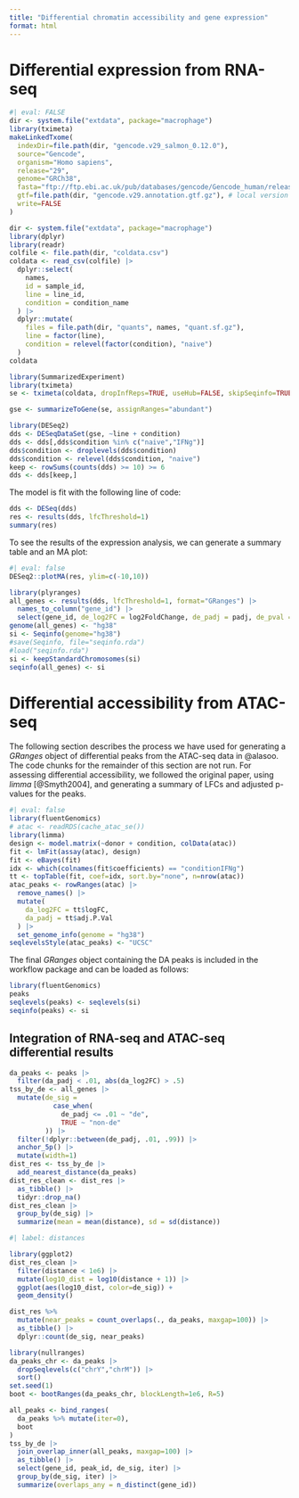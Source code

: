 ```yaml
---
title: "Differential chromatin accessibility and gene expression"
format: html
---
```


# Differential expression from RNA-seq

```r
#| eval: FALSE
dir <- system.file("extdata", package="macrophage")
library(tximeta)
makeLinkedTxome(
  indexDir=file.path(dir, "gencode.v29_salmon_0.12.0"),
  source="Gencode",
  organism="Homo sapiens",
  release="29",
  genome="GRCh38",
  fasta="ftp://ftp.ebi.ac.uk/pub/databases/gencode/Gencode_human/release_29/gencode.v29.transcripts.fa.gz",
  gtf=file.path(dir, "gencode.v29.annotation.gtf.gz"), # local version
  write=FALSE
)
```

```r
dir <- system.file("extdata", package="macrophage")
library(dplyr)
library(readr)
colfile <- file.path(dir, "coldata.csv")
coldata <- read_csv(colfile) |>
  dplyr::select(
    names,
    id = sample_id,
    line = line_id,
    condition = condition_name
  ) |>
  dplyr::mutate(
    files = file.path(dir, "quants", names, "quant.sf.gz"),
    line = factor(line),
    condition = relevel(factor(condition), "naive")
  )
coldata
```

```r
library(SummarizedExperiment)
library(tximeta)
se <- tximeta(coldata, dropInfReps=TRUE, useHub=FALSE, skipSeqinfo=TRUE)
```

```r
gse <- summarizeToGene(se, assignRanges="abundant")
```

```r
library(DESeq2)
dds <- DESeqDataSet(gse, ~line + condition)
dds <- dds[,dds$condition %in% c("naive","IFNg")]
dds$condition <- droplevels(dds$condition)
dds$condition <- relevel(dds$condition, "naive")
keep <- rowSums(counts(dds) >= 10) >= 6
dds <- dds[keep,]
```

The model is fit with the following line of code:

```r
dds <- DESeq(dds)
res <- results(dds, lfcThreshold=1)
summary(res)
```

To see the results of the expression analysis, we can generate a summary table
and an MA plot:

```r
#| eval: false
DESeq2::plotMA(res, ylim=c(-10,10))
```

```r
library(plyranges)
all_genes <- results(dds, lfcThreshold=1, format="GRanges") |>
  names_to_column("gene_id") |>
  select(gene_id, de_log2FC = log2FoldChange, de_padj = padj, de_pval = pvalue)
genome(all_genes) <- "hg38"
si <- Seqinfo(genome="hg38")
#save(Seqinfo, file="seqinfo.rda")
#load("seqinfo.rda")
si <- keepStandardChromosomes(si)
seqinfo(all_genes) <- si
```

# Differential accessibility from ATAC-seq

The following section describes the process we have used for generating a
*GRanges* object of differential peaks from the ATAC-seq data in @alasoo.
The code chunks for the remainder of this section are not run.  For
assessing differential accessibility, we followed the original paper,
using *limma* [@Smyth2004], and generating a summary of LFCs and
adjusted p-values for the peaks.

```r
#| eval: false
library(fluentGenomics)
# atac <- readRDS(cache_atac_se())
library(limma)
design <- model.matrix(~donor + condition, colData(atac))
fit <- lmFit(assay(atac), design)
fit <- eBayes(fit)
idx <- which(colnames(fit$coefficients) == "conditionIFNg")
tt <- topTable(fit, coef=idx, sort.by="none", n=nrow(atac))
atac_peaks <- rowRanges(atac) |>
  remove_names() |>
  mutate(
    da_log2FC = tt$logFC,
    da_padj = tt$adj.P.Val
  ) |>
  set_genome_info(genome = "hg38")
seqlevelsStyle(atac_peaks) <- "UCSC"
```

The final *GRanges* object containing the DA peaks is included in the workflow
package and can be loaded as follows:

```r
library(fluentGenomics)
peaks
seqlevels(peaks) <- seqlevels(si)
seqinfo(peaks) <- si
```

## Integration of RNA-seq and ATAC-seq differential results

```r
da_peaks <- peaks |>
  filter(da_padj < .01, abs(da_log2FC) > .5)
tss_by_de <- all_genes |>
  mutate(de_sig =
           case_when(
             de_padj <= .01 ~ "de",
             TRUE ~ "non-de"
         )) |>
  filter(!dplyr::between(de_padj, .01, .99)) |>
  anchor_5p() |>
  mutate(width=1)
dist_res <- tss_by_de |>
  add_nearest_distance(da_peaks)
dist_res_clean <- dist_res |>
  as_tibble() |>
  tidyr::drop_na()
dist_res_clean |>
  group_by(de_sig) |>
  summarize(mean = mean(distance), sd = sd(distance))

```

```r
#| label: distances

library(ggplot2)
dist_res_clean |>
  filter(distance < 1e6) |>
  mutate(log10_dist = log10(distance + 1)) |>
  ggplot(aes(log10_dist, color=de_sig)) +
  geom_density()

```

```r
dist_res %>%
  mutate(near_peaks = count_overlaps(., da_peaks, maxgap=100)) |>
  as_tibble() |> 
  dplyr::count(de_sig, near_peaks)
```

```r
library(nullranges)
da_peaks_chr <- da_peaks |>
  dropSeqlevels(c("chrY","chrM")) |>
  sort()
set.seed(1)
boot <- bootRanges(da_peaks_chr, blockLength=1e6, R=5)
```

```r
all_peaks <- bind_ranges(
  da_peaks %>% mutate(iter=0),
  boot
)
tss_by_de |>
  join_overlap_inner(all_peaks, maxgap=100) |>
  as_tibble() |>
  select(gene_id, peak_id, de_sig, iter) |>
  group_by(de_sig, iter) |>
  summarize(overlaps_any = n_distinct(gene_id))

```
